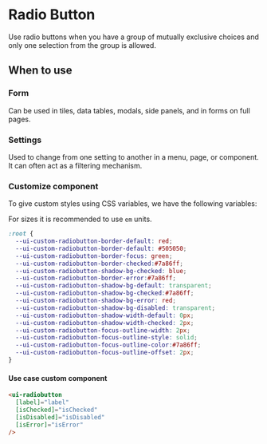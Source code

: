 
<Meta
  component={RadioButtonUseCase}
  title="Components/Forms/radiobutton" 
/>

# Radio Button
Use radio buttons when you have a group of mutually exclusive choices and only one selection from the group is allowed.

## When to use

### Form
Can be used in tiles, data tables, modals, side panels, and in forms on full pages.

### Settings
Used to change from one setting to another in a menu, page, or component. It can often act as a filtering mechanism.


### Customize component
To give custom styles using CSS variables, we have the following variables:


For sizes it is recommended to use `em` units.
```CSS
:root {
  --ui-custom-radiobutton-border-default: red;
  --ui-custom-radiobutton-border-default: #505050;
  --ui-custom-radiobutton-border-focus: green;
  --ui-custom-radiobutton-border-checked:#7a86ff;
  --ui-custom-radiobutton-shadow-bg-checked: blue;
  --ui-custom-radiobutton-border-error:#7a86ff;
  --ui-custom-radiobutton-shadow-bg-default: transparent;
  --ui-custom-radiobutton-shadow-bg-checked:#7a86ff;
  --ui-custom-radiobutton-shadow-bg-error: red;
  --ui-custom-radiobutton-shadow-bg-disabled: transparent;
  --ui-custom-radiobutton-shadow-width-default: 0px;
  --ui-custom-radiobutton-shadow-width-checked: 2px;
  --ui-custom-radiobutton-focus-outline-width: 2px;
  --ui-custom-radiobutton-focus-outline-style: solid;
  --ui-custom-radiobutton-focus-outline-color:#7a86ff;
  --ui-custom-radiobutton-focus-outline-offset: 2px;
}
```
#### Use case custom component

```html
<ui-radiobutton
  [label]="label"
  [isChecked]="isChecked"
  [isDisabled]="isDisabled"
  [isError]="isError"
/>
```
<Canvas of={RadioButtonUseCase.CustomStyles} />